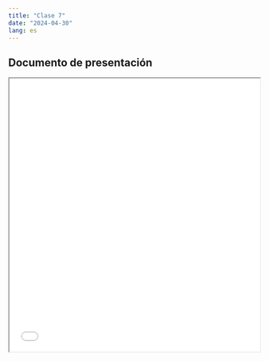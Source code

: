 ```yaml
---
title: "Clase 7"
date: "2024-04-30"
lang: es
---
```


## Documento de presentación
 
<iframe src=/slides/07-clase7/07-clase7.html height="550" width=100% allowfullscreen="true">
</iframe> 



